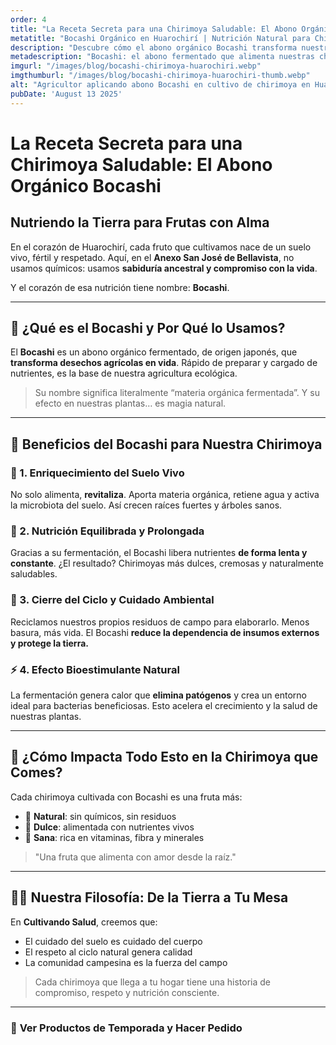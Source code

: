 ```yaml
---
order: 4
title: "La Receta Secreta para una Chirimoya Saludable: El Abono Orgánico Bocashi"
metatitle: "Bocashi Orgánico en Huarochirí | Nutrición Natural para Chirimoyas Dulces"
description: "Descubre cómo el abono orgánico Bocashi transforma nuestros cultivos en Huarochirí. Sabor, salud y sostenibilidad en cada chirimoya."
metadescription: "Bocashi: el abono fermentado que alimenta nuestras chirimoyas en San Antonio, Huarochirí. Conoce cómo cultivamos frutas más sanas, dulces y sostenibles."
imgurl: "/images/blog/bocashi-chirimoya-huarochiri.webp"
imgthumburl: "/images/blog/bocashi-chirimoya-huarochiri-thumb.webp"
alt: "Agricultor aplicando abono Bocashi en cultivo de chirimoya en Huarochirí"
pubDate: 'August 13 2025'
---
```


# **La Receta Secreta para una Chirimoya Saludable: El Abono Orgánico Bocashi**
## **Nutriendo la Tierra para Frutas con Alma**

En el corazón de Huarochirí, cada fruto que cultivamos nace de un suelo vivo, fértil y respetado. Aquí, en el **Anexo San José de Bellavista**, no usamos químicos: usamos **sabiduría ancestral y compromiso con la vida**.

Y el corazón de esa nutrición tiene nombre: **Bocashi**.

---

## 🌿 **¿Qué es el Bocashi y Por Qué lo Usamos?**

El **Bocashi** es un abono orgánico fermentado, de origen japonés, que **transforma desechos agrícolas en vida**. Rápido de preparar y cargado de nutrientes, es la base de nuestra agricultura ecológica.

> Su nombre significa literalmente “materia orgánica fermentada”. Y su efecto en nuestras plantas… es magia natural.

---

## 🧪 **Beneficios del Bocashi para Nuestra Chirimoya**

### 🌱 1. **Enriquecimiento del Suelo Vivo**
No solo alimenta, **revitaliza**. Aporta materia orgánica, retiene agua y activa la microbiota del suelo. Así crecen raíces fuertes y árboles sanos.

### 🍃 2. **Nutrición Equilibrada y Prolongada**
Gracias a su fermentación, el Bocashi libera nutrientes **de forma lenta y constante**. ¿El resultado? Chirimoyas más dulces, cremosas y naturalmente saludables.

### 🔁 3. **Cierre del Ciclo y Cuidado Ambiental**
Reciclamos nuestros propios residuos de campo para elaborarlo. Menos basura, más vida. El Bocashi **reduce la dependencia de insumos externos y protege la tierra.**

### ⚡ 4. **Efecto Bioestimulante Natural**
La fermentación genera calor que **elimina patógenos** y crea un entorno ideal para bacterias beneficiosas. Esto acelera el crecimiento y la salud de nuestras plantas.

---

## 🍈 **¿Cómo Impacta Todo Esto en la Chirimoya que Comes?**

Cada chirimoya cultivada con Bocashi es una fruta más:
- 🌿 **Natural**: sin químicos, sin residuos
- 🍭 **Dulce**: alimentada con nutrientes vivos
- 💪 **Sana**: rica en vitaminas, fibra y minerales

> "Una fruta que alimenta con amor desde la raíz."

---

## 👩‍🌾 **Nuestra Filosofía: De la Tierra a Tu Mesa**

En **Cultivando Salud**, creemos que:
- El cuidado del suelo es cuidado del cuerpo
- El respeto al ciclo natural genera calidad
- La comunidad campesina es la fuerza del campo

> Cada chirimoya que llega a tu hogar tiene una historia de compromiso, respeto y nutrición consciente.

---

### 🛒 **Ver Productos de Temporada y Hacer Pedido**


<WhatsappSendUrl  
  text="Contactar"  
  message="Me interesa saber más sobre la chirimoya orgánica y el uso de Bocashi"  
  variant="primary"  
/>

